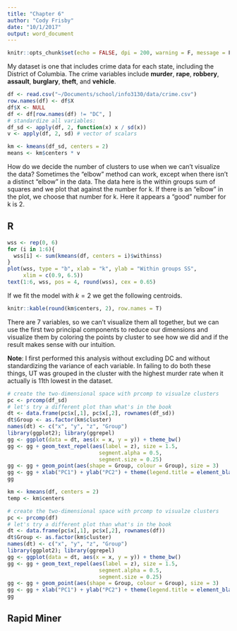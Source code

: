```yaml
---
title: "Chapter 6"
author: "Cody Frisby"
date: "10/1/2017"
output: word_document
---
```


```r
knitr::opts_chunk$set(echo = FALSE, dpi = 200, warning = F, message = F, fig.align = 'center')
```

My dataset is one that includes crime data for each state, including the District of Columbia.  The crime variables include **murder**, **rape**, **robbery**, **assault**, **burglary**, **theft**, and **vehicle**.  

```r
df <- read.csv("~/Documents/school/info3130/data/crime.csv")
row.names(df) <- df$X
df$X <- NULL
df <- df[row.names(df) != "DC", ]
# standardize all variables:
df_sd <- apply(df, 2, function(x) x / sd(x))
v <- apply(df, 2, sd) # vector of scalars
```


```r
km <- kmeans(df_sd, centers = 2)
means <- km$centers * v
```

How do we decide the number of clusters to use when we can't visualize the data?  Sometimes the "elbow" method can work, except when there isn't a distinct "elbow" in the data.  The data here is the within groups sum of squares and we plot that against the number for k.  If there is an "elbow" in the plot, we choose that number for k.  Here it appears a "good" number for k is 2.    

## R  

```r
wss <- rep(0, 6)
for (i in 1:6){
  wss[i] <- sum(kmeans(df, centers = i)$withinss)
}
plot(wss, type = "b", xlab = "k", ylab = "Within groups SS", 
     xlim = c(0.9, 6.5))
text(1:6, wss, pos = 4, round(wss), cex = 0.65)
```

If we fit the model with $k = 2$ we get the following centroids.  

```r
knitr::kable(round(km$centers, 2), row.names = T)
```

There are 7 variables, so we can't visualize them all together, but we can use the first two principal components to reduce our dimensions and visualize them by coloring the points by cluster to see how we did and if the result makes sense with our intuition.   

**Note**: I first performed this analysis without excluding DC and without standardizing the variance of each variable.  In failing to do both these things, UT was grouped in the cluster with the highest murder rate when it actually is 11th lowest in the dataset.  

```r
# create the two-dimensional space with prcomp to visualze clusters
pc <- prcomp(df_sd)
# let's try a different plot than what's in the book
dt <- data.frame(pc$x[,1], pc$x[,2], rownames(df_sd))
dt$Group <- as.factor(km$cluster)
names(dt) <- c("x", "y", "z", "Group")
library(ggplot2); library(ggrepel)
gg <- ggplot(data = dt, aes(x = x, y = y)) + theme_bw()
gg <- gg + geom_text_repel(aes(label = z), size = 1.5,
                             segment.alpha = 0.5,
                             segment.size = 0.25)
gg <- gg + geom_point(aes(shape = Group, colour = Group), size = 3)
gg <- gg + xlab("PC1") + ylab("PC2") + theme(legend.title = element_blank())
gg
```


```r
km <- kmeans(df, centers = 2)
temp <- km$centers
```

```r
# create the two-dimensional space with prcomp to visualze clusters
pc <- prcomp(df)
# let's try a different plot than what's in the book
dt <- data.frame(pc$x[,1], pc$x[,2], rownames(df))
dt$Group <- as.factor(km$cluster)
names(dt) <- c("x", "y", "z", "Group")
library(ggplot2); library(ggrepel)
gg <- ggplot(data = dt, aes(x = x, y = y)) + theme_bw()
gg <- gg + geom_text_repel(aes(label = z), size = 1.5,
                             segment.alpha = 0.5,
                             segment.size = 0.25)
gg <- gg + geom_point(aes(shape = Group, colour = Group), size = 3)
gg <- gg + xlab("PC1") + ylab("PC2") + theme(legend.title = element_blank())
gg
```


## Rapid Miner  

